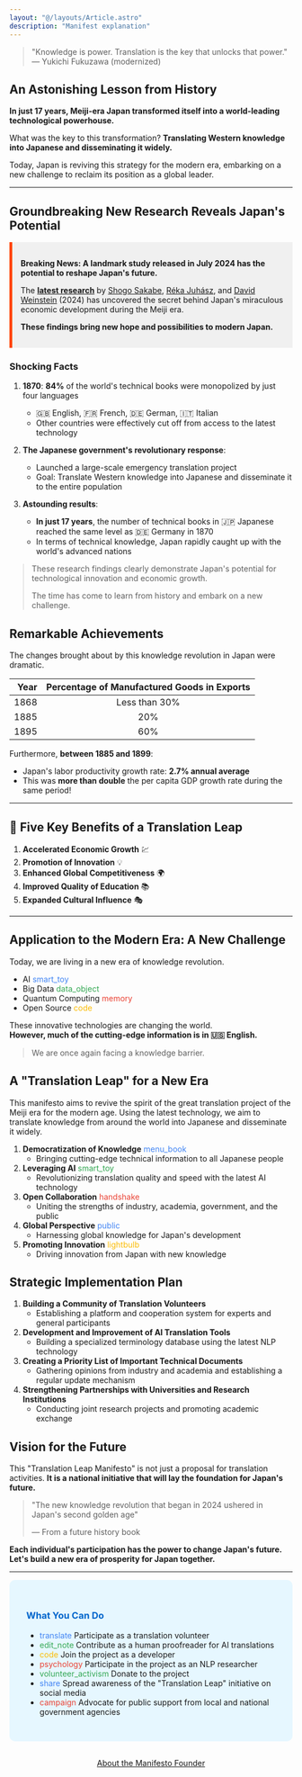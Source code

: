 ```yaml
---
layout: "@/layouts/Article.astro"
description: "Manifest explanation"
---
```





> "Knowledge is power. Translation is the key that unlocks that power." — Yukichi Fukuzawa (modernized)

## An Astonishing Lesson from History

**In just 17 years, Meiji-era Japan transformed itself into a world-leading technological powerhouse.**

What was the key to this transformation? 
**Translating Western knowledge into Japanese and disseminating it widely.**

Today, Japan is reviving this strategy for the modern era, embarking on a new challenge to reclaim its position as a global leader.

---

## Groundbreaking New Research Reveals Japan's Potential

<div style="background-color: #f0f0f0; padding: 15px; border-left: 5px solid #ff4500;">

**Breaking News: A landmark study released in July 2024 has the potential to reshape Japan's future.**

The **[latest research](https://www.nber.org/system/files/working_papers/w32667/w32667.pdf)** by <a href="https://shogosakabe.github.io/" target="_blank">Shogo Sakabe</a>, <a href="https://x.com/juhreka13" target="_blank">Réka Juhász</a>, and <a href="https://x.com/deweinstein" target="_blank">David Weinstein</a> (2024) has uncovered the secret behind Japan's miraculous economic development during the Meiji era.

**These findings bring new hope and possibilities to modern Japan.**

</div>

### Shocking Facts

1. **1870**: **84%** of the world's technical books were monopolized by just four languages
   - 🇬🇧 English, 🇫🇷 French, 🇩🇪 German, 🇮🇹 Italian
   - Other countries were effectively cut off from access to the latest technology

2. **The Japanese government's revolutionary response**:
   - Launched a large-scale emergency translation project
   - Goal: Translate Western knowledge into Japanese and disseminate it to the entire population

3. **Astounding results**:
   - **In just 17 years**, the number of technical books in 🇯🇵 Japanese reached the same level as 🇩🇪 Germany in 1870
   - In terms of technical knowledge, Japan rapidly caught up with the world's advanced nations

> These research findings clearly demonstrate Japan's potential for technological innovation and economic growth.
> 
> The time has come to learn from history and embark on a new challenge.

## Remarkable Achievements

The changes brought about by this knowledge revolution in Japan were dramatic.

| Year | Percentage of Manufactured Goods in Exports |
|---:|:-------------------:|
| 1868 | Less than 30% |
| 1885 | 20% |
| 1895 | 60% |

Furthermore, **between 1885 and 1899**:
- Japan's labor productivity growth rate: **2.7% annual average**
- This was **more than double** the per capita GDP growth rate during the same period!

---

## 🚀 Five Key Benefits of a Translation Leap

1. **Accelerated Economic Growth** 💹
2. **Promotion of Innovation** 💡
3. **Enhanced Global Competitiveness** 🌍
4. **Improved Quality of Education** 📚
5. **Expanded Cultural Influence** 🎭

---

## Application to the Modern Era: A New Challenge

Today, we are living in a new era of knowledge revolution.

- AI <span class="material-icons-sharp" style="color: #4285F4;">smart_toy</span> 
- Big Data <span class="material-icons-sharp" style="color: #34A853;">data_object</span> 
- Quantum Computing <span class="material-icons-sharp" style="color: #EA4335;">memory</span> 
- Open Source <span class="material-icons-sharp" style="color: #FBBC05;">code</span> 

These innovative technologies are changing the world.<br/>
**However, much of the cutting-edge information is in 🇺🇸 English.** 

> We are once again facing a knowledge barrier.

## A "Translation Leap" for a New Era

This manifesto aims to revive the spirit of the great translation project of the Meiji era for the modern age. Using the latest technology, we aim to translate knowledge from around the world into Japanese and disseminate it widely.

1. **Democratization of Knowledge** <span class="material-icons-sharp" style="color: #4285F4;">menu_book</span>
    - Bringing cutting-edge technical information to all Japanese people
2. **Leveraging AI** <span class="material-icons-sharp" style="color: #34A853;">smart_toy</span>
    - Revolutionizing translation quality and speed with the latest AI technology
3. **Open Collaboration** <span class="material-icons-sharp" style="color: #EA4335;">handshake</span>
    - Uniting the strengths of industry, academia, government, and the public
4. **Global Perspective** <span class="material-icons-sharp" style="color: #4285F4;">public</span>
    - Harnessing global knowledge for Japan's development
5. **Promoting Innovation** <span class="material-icons-sharp" style="color: #FBBC05;">lightbulb</span>
    - Driving innovation from Japan with new knowledge

## Strategic Implementation Plan

1. **Building a Community of Translation Volunteers**
   - Establishing a platform and cooperation system for experts and general participants
2. **Development and Improvement of AI Translation Tools**
   - Building a specialized terminology database using the latest NLP technology
3. **Creating a Priority List of Important Technical Documents**
   - Gathering opinions from industry and academia and establishing a regular update mechanism
4. **Strengthening Partnerships with Universities and Research Institutions**
   - Conducting joint research projects and promoting academic exchange

## Vision for the Future

This "Translation Leap Manifesto" is not just a proposal for translation activities.
**It is a national initiative that will lay the foundation for Japan's future.** 

> "The new knowledge revolution that began in 2024 ushered in Japan's second golden age"
> 
> — From a future history book

**Each individual's participation has the power to change Japan's future.**
**Let's build a new era of prosperity for Japan together.**

---

<div style="background-color: #e6f7ff; padding: 30px; border-radius: 10px; margin-top: 0px;">
  <h3 style="color: #0066cc;">What You Can Do</h3>
  <ul>
    <li><span class="material-icons-sharp" style="color: #4285F4;">translate</span> Participate as a translation volunteer</li>
    <li><span class="material-icons-sharp" style="color: #34A853;">edit_note</span> Contribute as a human proofreader for AI translations</li>
    <li><span class="material-icons-sharp" style="color: #FBBC05;">code</span> Join the project as a developer</li>
    <li><span class="material-icons-sharp" style="color: #EA4335;">psychology</span> Participate in the project as an NLP researcher</li>
    <li><span class="material-icons-sharp" style="color: #34A853;">volunteer_activism</span> Donate to the project</li>
    <li><span class="material-icons-sharp" style="color: #4285F4;">share</span> Spread awareness of the "Translation Leap" initiative on social media</li>
    <li><span class="material-icons-sharp" style="color: #EA4335;">campaign</span> Advocate for public support from local and national government agencies</li>
  </ul>
</div>


<CallToAction 
  text="Join the Translation Leap Project"
  url="mailto:contact@yakushin-manifesto.org?subject=Join the Translation Leap Project"
/>

<TwitterShareButton
  text="Let's join the 'Translation Leap Manifesto' to change Japan's future! #TranslationLeap #FutureOfJapan"
  url="https://yakushin-manifesto.org"
/>


<div style="margin-top: 30px; text-align: center;">
  <a href="/about">About the Manifesto Founder</a>
</div>